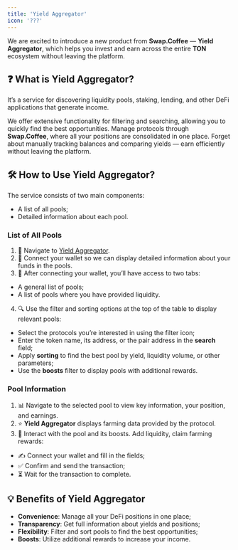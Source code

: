 ```yaml
---
title: 'Yield Aggregator'
icon: '???'
---
```



We are excited to introduce a new product from **Swap.Coffee** — **Yield Aggregator**, which helps you invest and earn across the entire **TON** ecosystem without leaving the platform.

## ❓ What is Yield Aggregator?

It’s a service for discovering liquidity pools, staking, lending, and other DeFi applications that generate income.

We offer extensive functionality for filtering and searching, allowing you to quickly find the best opportunities. Manage protocols through **Swap.Coffee**, where all your positions are consolidated in one place. Forget about manually tracking balances and comparing yields — earn efficiently without leaving the platform.

## 🛠️ How to Use Yield Aggregator?

The service consists of two main components:

- A list of all pools;
- Detailed information about each pool.

### List of All Pools

1. 🔗 Navigate to [Yield Aggregator](https://swap.coffee/earn).
2. 👛 Connect your wallet so we can display detailed information about your funds in the pools.
3. 📑 After connecting your wallet, you’ll have access to two tabs:
 - A general list of pools;
 - A list of pools where you have provided liquidity.
4. 🔍 Use the filter and sorting options at the top of the table to display relevant pools:
 - Select the protocols you’re interested in using the filter icon;
 - Enter the token name, its address, or the pair address in the **search** field;
 - Apply **sorting** to find the best pool by yield, liquidity volume, or other parameters;
 - Use the **boosts** filter to display pools with additional rewards.

### Pool Information

1. 📊 Navigate to the selected pool to view key information, your position, and earnings.
2. ⭐ **Yield Aggregator** displays farming data provided by the protocol.
3. 🚀 Interact with the pool and its boosts. Add liquidity, claim farming rewards:
 - ✍️ Connect your wallet and fill in the fields;
 - ✅ Confirm and send the transaction;
 - ⏳ Wait for the transaction to complete.

## 💡 Benefits of Yield Aggregator

- **Convenience**: Manage all your DeFi positions in one place;
- **Transparency**: Get full information about yields and positions;
- **Flexibility**: Filter and sort pools to find the best opportunities;
- **Boosts**: Utilize additional rewards to increase your income.